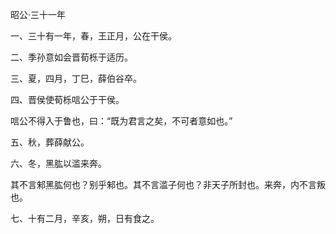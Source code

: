 

昭公·三十一年

一、三十有一年，春，王正月，公在干侯。

二、季孙意如会晋荀栎于适历。

三、夏，四月，丁巳，薛伯谷卒。

四、晋侯使荀栎唁公于干侯。

唁公不得入于鲁也，曰：“既为君言之矣，不可者意如也。”

五、秋，葬薛献公。

六、冬，黑肱以滥来奔。

其不言邾黑肱何也？别乎邾也。其不言滥子何也？非天子所封也。来奔，内不言叛也。

七、十有二月，辛亥，朔，日有食之。

